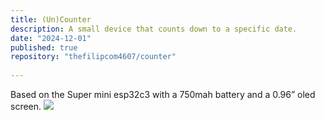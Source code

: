 ```yaml
---
title: (Un)Counter
description: A small device that counts down to a specific date.
date: "2024-12-01"
published: true
repository: "thefilipcom4607/counter"
  
---
```

Based on the Super mini esp32c3 with a 750mah battery and a 0.96” oled screen.
 ![](https://assets.thefilip.com/uncounter.jpg)
